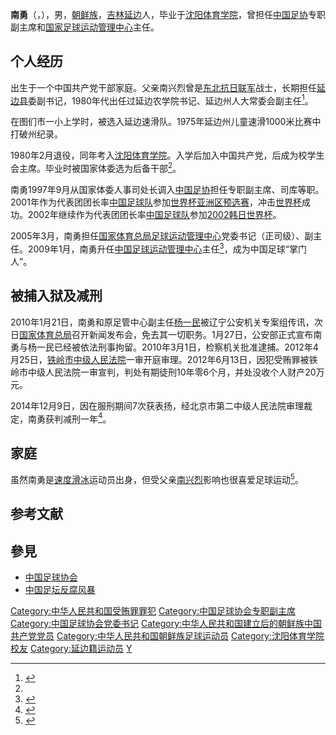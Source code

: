 '''南勇'''（{{lang|ko|'''남용'''}}，{{bd|1962年|6月16日|}}），男，[[朝鲜族|朝鲜族]]，[[吉林省|吉林]][[延边朝鲜族自治州|延边]]人，毕业于[[沈阳体育学院|沈阳体育学院]]，曾担任[[中国足球协会|中国足协]]专职副主席和[[中国足球协会|国家足球运动管理中心]]主任。

==个人经历==
出生于一个中国共产党干部家庭。父亲南兴烈曾是[[东北抗日联军|东北抗日联军]]战士，长期担任[[延边县|延边县]]委副书记，1980年代出任过延边农学院书记、延边州人大常委会副主任<ref name=":0">{{cite web|title=南勇前传:冰雪达人曾是“传说” 抗联之后很铁血|url=http://sports.cn.yahoo.com/10-01-/346/2b32d.html|accessdate=2010-01-29|publisher=雅虎体育|archiveurl=https://web.archive.org/web/20120119101226/http://sports.cn.yahoo.com/10-01-/346/2b32d.html|archivedate=2012-01-19|deadurl=yes}}</ref>。

在图们市一小上学时，被选入延边速滑队。1975年延边州儿童速滑1000米比赛中打破州纪录。

1980年2月退役，同年考入[[沈阳体育学院|沈阳体育学院]]。入学后加入中国共产党，后成为校学生会主席。毕业时被国家体委选为后备干部<ref name=":0" />。

南勇1997年9月从国家体委人事司处长调入[[中国足球协会|中国足协]]担任专职副主席、司库等职。2001年作为代表团团长率[[中国国家足球队|中国足球队]]参加[[2002年世界杯外围赛_(亚洲区)|世界杯亚洲区预选赛]]，冲击[[國際足協世界盃|世界杯]]成功。2002年继续作为代表团团长率[[中国国家足球队|中国足球队]]参加[[2002年國際足協世界盃|2002韩日世界杯]]。

2005年3月，南勇担任[[国家体育总局|国家体育总局]][[中国足球协会|足球运动管理中心]]党委书记（正司级）、副主任。2009年1月，南勇升任[[中国足球协会|中国足球运动管理中心]]主任<ref>{{Cite web|title=足协高层调整南勇扶正 谢亚龙接替王俊生任董事长|url=http://sports.sina.com.cn/n/2009-01-14/18314171262.shtml|accessdate=2009-01-15|archive-url=https://web.archive.org/web/20090121115916/http://sports.sina.com.cn/n/2009-01-14/18314171262.shtml|archive-date=2009-01-21|dead-url=no}}</ref>，成为中国足球“掌门人”。

== 被捕入狱及减刑 ==
2010年1月21日，南勇和原足管中心副主任[[杨一民|杨一民]]被辽宁公安机关专案组传讯，次日[[国家体育总局|国家体育总局]]召开新闻发布会，免去其一切职务。1月27日，公安部正式宣布南勇与杨一民已经被依法刑事拘留。2010年3月1日，检察机关批准逮捕。2012年4月25日，[[铁岭市中级人民法院|铁岭市中级人民法院]]一审开庭审理。2012年6月13日，因犯受贿罪被铁岭市中级人民法院一审宣判，判处有期徒刑10年零6个月，并处没收个人财产20万元。

2014年12月9日，因在服刑期间7次获表扬，经北京市第二中级人民法院审理裁定，南勇获判减刑一年<ref>{{cite web|title=足协原副主席南勇减刑一年 还有四年半刑期|url=http://news.sina.com.cn/c/2014-12-10/023031266233.shtml|accessdate=2014-12-10|date=2014-12-10|publisher=新浪新闻|archive-url=https://web.archive.org/web/20190608104902/http://news.sina.com.cn/c/2014-12-10/023031266233.shtml|archive-date=2019-06-08|dead-url=no}}</ref>。

== 家庭 ==
虽然南勇是[[速度滑冰|速度滑冰]]运动员出身，但受父亲[[南兴烈|南兴烈]]影响也很喜爱足球运动<ref>{{Cite web|title=足球老爷子驳将门传言 同窗笑称小南勇踢球太一般|url=http://cnsoccer.titan24.com/09-01-20/167400.html|accessdate=2010-01-22|archive-url=https://web.archive.org/web/20100124105054/http://cnsoccer.titan24.com/09-01-20/167400.html|archive-date=2010-01-24|dead-url=yes}}</ref>。

== 参考文献 ==
{{Reflist|2}}

== 參見 ==
* [[中国足球协会|中国足球协会]]
* [[中国足坛反腐风暴|中国足坛反腐风暴]]

{{DEFAULTSORT:Nan, Yong}}
[[Category:中华人民共和国受贿罪罪犯|Category:中华人民共和国受贿罪罪犯]]
[[Category:中国足球协会专职副主席|Category:中国足球协会专职副主席]]
[[Category:中国足球协会党委书记|Category:中国足球协会党委书记]]
[[Category:中华人民共和国建立后的朝鲜族中国共产党党员|Category:中华人民共和国建立后的朝鲜族中国共产党党员]]
[[Category:中华人民共和国朝鲜族足球运动员|Category:中华人民共和国朝鲜族足球运动员]]
[[Category:沈阳体育学院校友|Category:沈阳体育学院校友]]
[[Category:延边籍运动员|Category:延边籍运动员]]
[[Category:南姓|Y]]